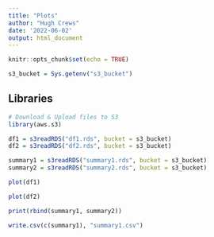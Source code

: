 ```yaml
---
title: "Plots"
author: "Hugh Crews"
date: '2022-06-02'
output: html_document
---
```


```r
knitr::opts_chunk$set(echo = TRUE)

s3_bucket = Sys.getenv("s3_bucket")

```

## Libraries

```r
# Download & Upload files to S3
library(aws.s3)

```


```r
df1 = s3readRDS("df1.rds", bucket = s3_bucket)
df2 = s3readRDS("df2.rds", bucket = s3_bucket)

summary1 = s3readRDS("summary1.rds", bucket = s3_bucket)
summary2 = s3readRDS("summary2.rds", bucket = s3_bucket)

```


```r

plot(df1)

```



```r

plot(df2)

```



```r

print(rbind(summary1, summary2))

write.csv(c(summary1), "summary1.csv")

```